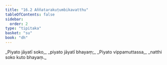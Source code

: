 ```yaml
---
title: "16.2 Aññatarakuṭumbikavatthu"
tableOfContents: false
sidebar:
  order: 2
type: "tipitaka"
basket: "su"
book: "dh"
---
```



<DynamicBreadcrumb />

<Division number="212" book="dh" bookNo="18" page="44">

<Paragraph number="230" type="verses" book="dh">
_Piyato jāyatī soko,_  
_piyato jāyatī bhayaṃ;_  
_Piyato vippamuttassa,_  
_natthi soko kuto bhayaṃ._
</Paragraph>
</Division>